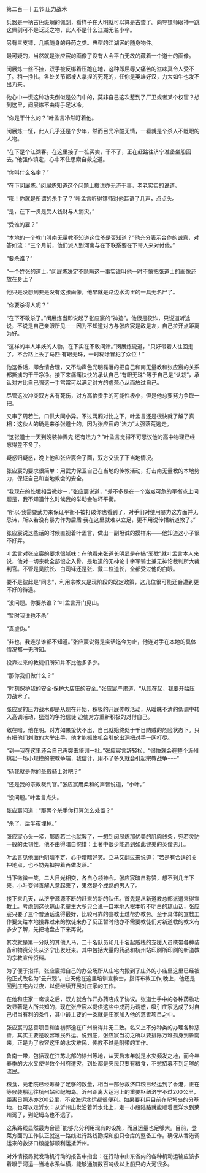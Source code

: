 

第二百一十五节 压力战术

兵器是一柄古色斑斓的佩剑，看样子在大明就可以算是古螫了。向导镖师眼神一跳这佩剑可不是泛泛之物，此人不是什么江湖无名小卒。

另有三支镖，几瓶随身的丹药之类。典型的江湖客的随身物件。

最可疑的，当然就是张应宸的画像了没有人会平白无故的藏着一个道士的画像。

闵展炼一丝不挂，双手被反绑着压跪在地，这种即屈辱又痛苦的滋味真令人受不了。稍一挣扎，各处关节都被人拿捏的死死的，任你是英雄好汉，力大如牛也发不出力来。

他心中一慌这种功夫倒似是公门中的，莫非自己这次惹到了厂卫或者某个权宦？想到这里，闵展炼不由得手足冰冷。

“你是干什么的？”叶孟言冷然盯着他。

闵展炼一怔，此人几乎还是个少年，然而目光冷酷无情，一看就是个杀人不眨眼的人物。

“在下是个江湖客。在这里接了一桩买卖，干不了，正在赶路往济宁准备坐船回去。”他强作镇定，心中不住思索自救之道。

“你叫什么名字？”

“在下闵展炼。”闵展炼知道这个问题上撒谎亦无济于事，老老实实的说道。

“哦！你就是所谓的杀手了？”叶孟言听得镖师对他耳语了几声，点点头。

“是，在下一贯是受人钱财与人消灾。”

“受谁的雇？”

“本地的一个教门叫南无量教不知道这位爷是否知道？”他充分表示合作的诚意，对答如流：“三个月前，他们派人到河南与在下联系要在下带人来对付他。”

“要杀谁？”

“一个姓张的道士。”闵展炼决定不隐瞒这一事实谁叫他一时不慎把张道士的画像还放在身上？

他只是没想到要是没有这张画像，他早就是路边水沟里的一具无名尸了。

“你要杀得人呢？”

“在下不敢杀了。”闵展炼当即说起了张应宸的“神迹”。他很是狡诈，只说道听途说，不说是自己亲眼所见－－因为不知道对方与张应宸是敌是友，自己拉开点距离为好。

“这样的半人半妖的人物，在下实在不敢问津。”闵展炼说道，“只好带着人往回走了。不合路上丢了马匹·有眼无珠，一时糊涂冒犯了众位！”

他这番话，即合情合理，又不动声色光明磊落的把自己和南无量教和张应宸的关系都撕掳的干干净净。接下来痛痛快快的承认自己“有眼无珠”·等于自己是“认栽”，承认对方比自己强这一手常常可以满足对方的虚荣心从而放过自己。

尽管这次冲突双方各有死伤，对方高抬贵手的可能性极小，但是他总要努力争取一把。

又审了周若兰，口供大同小异。不过两厢对比之下，叶孟言还是很快就了解了真相：这伙人的确是来杀张道士的，因为张应宸的“法力”太强落荒逃走。

“这张道士一天到晚装神弄鬼·还有法力？”叶孟言觉得不可思议他的高中物理已经忘得差不多了。

疑惑归疑惑，晚上他和张应宸会了面，双方交流了下当地情况。

张应宸的要求很简单：用武力保卫自己在当地的传教活动，打击南无量教的本地势力，保证自己和当地教会的安全。

“我现在的处境相当微妙－，”张应宸说道，“差不多是在一个岌岌可危的平衡点上问题是，我不知道什么时候我的举动会破坏平衡。

“所以·我需要武力来保证平衡不被打破你也看到了，对手们对使用暴力这方面并无忌讳，所以若没有暴力作为后盾·我在这里就难以立足，更不用说传播新道教了。”

张应宸说这些话的时候直视着叶孟言，做出一副坦诚的摸样来——他知道这小子很不好弄。

叶孟言对张应宸的要求很腻味：在他看来张道长明显是在搞“邪教”就叶孟言本人来说，他对一切宗教全部恨之入骨，是地道的无神论十字军骑士兼无神论裁判所大裁判官。不管是吴院长、白司铎还是张、戴二位道长，全都受过他的白眼。

要不是彼此是“同志”，利用宗教又是现阶段的既定政策，这几位很可能还会遭到更不好的待遇。

“没问题。你要杀谁？”叶孟言开门见山。

“暂时我谁也不杀”

“真虚伪。”

“非也，我连杀谁都不知道。”张应宸说得是实话迄今为止，他连对手在本地的具体情况都一无所知。

投靠过来的教徒们所知并不比他多多少。

“那你我们做什么？”

“时刻保护我的安全·保护大店庄的安全。”张应宸严肃道，“从现在起，我要开始压力战术了。

张应宸的压力战术即是从现在开始，积极的开展传教活动，从暧昧不清的低调中转入高调活动，猛烈的争抢信徒·迫使对方重新积极的对付自己。

敌在暗，他在明。对方如果蛰伏不出，自己就始终处于千日防贼的危险状态下。只有把他们刺激的大举出手，他才能抓住机会引蛇出洞把对手一网打尽。

“到—我在这里还会自己再突击培训一批。”张应宸言辞轻松，“很快就会在整个沂州挑起一场小规模的宗教争端，我估计，用不了多久就会引起宗教战争······”

“砀我就是你的圣殿骑士对吧？”

“还是我的宗教裁判官。”张应宸用柔和的声音说道，“小叶。”

“没问题。”叶孟言点头。

张应宸问道：“那两个杀手你打算怎么处置？”

“杀了，后半夜埋掉。”

张应宸心头一紧，那周若兰也就罢了，一想到闵展炼那优美的肌肉线条，宛若灵豹一般的柔韧性，他不由得暗自惋惜：土著中很少能遇到如此健美的英俊男儿。

叶孟言见他面色阴晴不定，心中暗暗好笑。立马又翻过来说道：“若是有合适的关押地点，也不妨先扣押着再做发落。”

当下微微一笑，二人目光相交，各自心领神会。张应宸暗自称赞，想不到几年下来，小叶变得善解人意起来了，果然是个成熟的男人了。

接下来几天，从济宁源源不断的赶来的新的队伍。首先是从新道教总部派遣来得宣教士。考虑到这伙琼山老童生大多只会说一口本地人根本听不明白的琼山话，张应宸只要了三个普通话说得最好，比较可靠的宣教士过帮办教务。至于具体的宣教工作要交给本地投靠过来的教徒来办了反正暂时他亦不需要教徒们对新道教的教义有多少了解，先把地盘占下来再说。

其次就是第一分队的其他人马，二十名队员和几十名起威栈的支援人员携带各种装备和物资分头从济宁出发赶来。其中包括大量的药品和杭州站印刷所印刷的新道教的宗教宣传资料。

为了便于指挥，张应宸把自己的办公场所从庄宅内搬到了庄外的小庙里这里已经被他正式改名为“云升观”。白天他在这里培训宣教士，指挥布教工作;晚上，他还是回到庄宅内过夜，以便继续开展对庄家的工作。

在他和庄家一席谈之后，双方就合作开办药店成了协议。张道士手中的各种药物功效显著是人所共知的，现在张应宸以提供这些中成药为诱惑，吸引庄家达成了对自己相当有利的条件，其中最主要的一条就是庄家加入他的慈善项目之中。

张应宸的慈善项目和当初郭逸在广州搞得并无二致。名义上不分种类的办理各种慈善，其实主要是收容难民外运。说到底，张应宸当初之所以要排除万难孤身到鲁南来，正是为了收容这里的水灾难民，传教不过是附带的工作。

鲁南一带，包括现在江苏北部的徐州等地，从天启末年就是水灾频发之地，而今年春季的大水又使得数个州府遭灾，到处都是灾民只要有粮食，不愁招募不到足够的流民。

粮食，元老院已经筹备了足够的数量，相当一部分救济口粮已经运到了香港，正在等候装船运往杭州站和屺坶岛。沂州距离大运河上的重要枢纽济宁不过200公里，距离日照港亦200公里，不论海运水运都很便利。如果要利用目前在屺坶岛的分基地，也可以走沂水：从沂州出发沿着沂水北上，走一小段陆路就能顺着巨洋水到莱州湾了，到屺坶岛也不远了。

这条路线显然最为合适ˉ能够充分利用现有的设施，而且运量也足够大。目前，登莱方面的工作队正就这一路线进行路线勘探和船只仓库的整备工作。确保从香港调运来的救济口粮能够顺利运抵沂州。

对外情报局就发动机行动的报告中指出：在行动中山东省内的各种机动运输应该多着眼于河运—当地水系纵横，能够通航数百吨级以上船只的大河很多。

